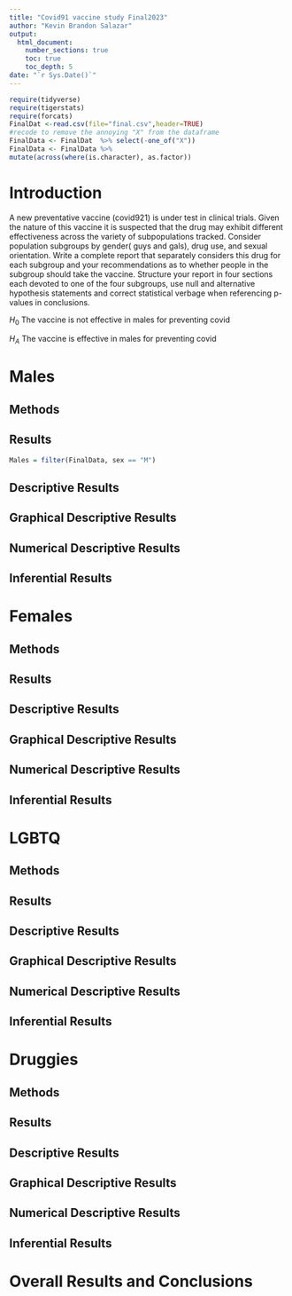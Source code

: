 ```yaml
---
title: "Covid91 vaccine study Final2023"
author: "Kevin Brandon Salazar"
output: 
  html_document:
    number_sections: true
    toc: true
    toc_depth: 5
date: "`r Sys.Date()`" 
---
```


```r
require(tidyverse)
require(tigerstats)
require(forcats)
FinalDat <-read.csv(file="final.csv",header=TRUE)
#recode to remove the annoying "X" from the dataframe
FinalData <- FinalDat  %>% select(-one_of("X"))
FinalData <- FinalData %>%
mutate(across(where(is.character), as.factor))
```

# Introduction

A new  preventative vaccine (covid921) is under test in clinical trials. Given the nature of this vaccine it is suspected that the drug may exhibit different effectiveness across the variety of subpopulations tracked. Consider population subgroups by gender( guys and gals), drug use, and sexual orientation. Write a complete report that separately considers this drug for each subgroup and your recommendations as to whether people in the subgroup should take the vaccine. Structure your report in four sections each devoted to one of the four subgroups, use null and alternative hypothesis statements and correct statistical verbage when referencing p-values in conclusions.

$H_0$ The vaccine is not effective in males for preventing covid

$H_A$ The vaccine is effective in males for preventing covid

# Males

## Methods
## Results

```r
Males = filter(FinalData, sex == "M")
```

## Descriptive Results
## Graphical Descriptive Results
## Numerical Descriptive Results
## Inferential Results

# Females

## Methods
## Results
## Descriptive Results
## Graphical Descriptive Results
## Numerical Descriptive Results
## Inferential Results

# LGBTQ

## Methods
## Results
## Descriptive Results
## Graphical Descriptive Results
## Numerical Descriptive Results
## Inferential Results

# Druggies

## Methods
## Results
## Descriptive Results
## Graphical Descriptive Results
## Numerical Descriptive Results
## Inferential Results

# Overall Results and Conclusions